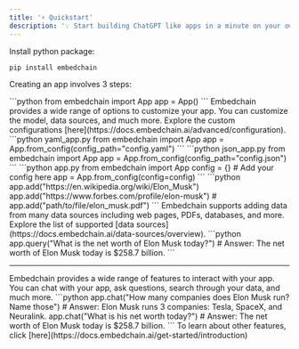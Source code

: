 ```yaml
---
title: '⚡ Quickstart'
description: '💡 Start building ChatGPT like apps in a minute on your own data'
---
```


Install python package:

```bash
pip install embedchain
```

Creating an app involves 3 steps:

<Steps>
  <Step title="⚙️ Import app instance">
    ```python
    from embedchain import App
    app = App()
    ```
    <Accordion title="Customize your app by a simple YAML config" icon="gear-complex">
      Embedchain provides a wide range of options to customize your app. You can customize the model, data sources, and much more.
      Explore the custom configurations [here](https://docs.embedchain.ai/advanced/configuration).
      <CodeGroup>
      ```python yaml_app.py
      from embedchain import App
      app = App.from_config(config_path="config.yaml")
      ```
      ```python json_app.py
      from embedchain import App
      app = App.from_config(config_path="config.json")
      ```
      ```python app.py
      from embedchain import App
      config = {} # Add your config here
      app = App.from_config(config=config)
      ```
      </CodeGroup>
    </Accordion>
  </Step>
  <Step title="🗃️ Add data sources">
    ```python
    app.add("https://en.wikipedia.org/wiki/Elon_Musk")
    app.add("https://www.forbes.com/profile/elon-musk")
    # app.add("path/to/file/elon_musk.pdf")
    ```
    <Accordion title="Embedchain supports adding data from many data sources." icon="files">
      Embedchain supports adding data from many data sources including web pages, PDFs, databases, and more.
      Explore the list of supported [data sources](https://docs.embedchain.ai/data-sources/overview).
    </Accordion>
  </Step>
  <Step title="💬 Ask questions, chat, or search through your data with ease">
    ```python
    app.query("What is the net worth of Elon Musk today?")
    # Answer: The net worth of Elon Musk today is $258.7 billion.
    ```
    <hr />
    <Accordion title="Want to chat with your app?" icon="face-thinking">
      Embedchain provides a wide range of features to interact with your app. You can chat with your app, ask questions, search through your data, and much more.
      ```python
      app.chat("How many companies does Elon Musk run? Name those")
      # Answer: Elon Musk runs 3 companies: Tesla, SpaceX, and Neuralink.
      app.chat("What is his net worth today?")
      # Answer: The net worth of Elon Musk today is $258.7 billion.
      ```
      To learn about other features, click [here](https://docs.embedchain.ai/get-started/introduction)
    </Accordion>
  </Step>
</Steps>
